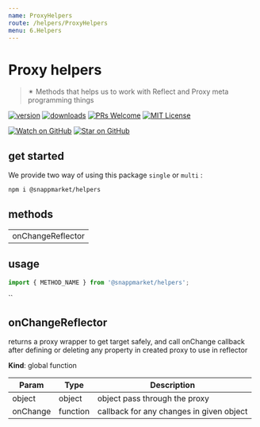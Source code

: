 ```yaml
---
name: ProxyHelpers
route: /helpers/ProxyHelpers
menu: 6.Helpers
---
```



# Proxy helpers
> ✴ Methods that helps us to work with Reflect and Proxy meta programming things

[![version](https://img.shields.io/npm/v/@snappmarket/helpers.svg?style=flat-square)](https://www.npmjs.com/package/@snappmarket/helpers)
[![downloads](https://img.shields.io/npm/dm/@snappmarket/helpers.svg?style=flat-square)](https://www.npmtrends.com/@snappmarket/helpers)
[![PRs Welcome](https://img.shields.io/badge/PRs-welcome-brightgreen.svg?style=flat-square)](http://makeapullrequest.com)
[![MIT License](https://img.shields.io/npm/l/@snappmarket/helpers.svg?style=flat-square)](https://github.com/snappmarket/frontend-toolbox/blob/develop/packages/ui/index.mdx)

[![Watch on GitHub](https://img.shields.io/github/watchers/snappmarket/frontend-toolbox.svg?style=social)](https://github.com/snappmarket/frontend-toolbox/watchers)
[![Star on GitHub](https://img.shields.io/github/stars/snappmarket/frontend-toolbox.svg?style=social)](https://github.com/snappmarket/frontend-toolbox/stargazers)

## get started
We provide two way of using this package `single` or `multi` :
```bash
npm i @snappmarket/helpers
```

## methods
|        |
| ------ |
| onChangeReflector                                                 |

## usage
```javascript
import { METHOD_NAME } from '@snappmarket/helpers';
```
``

<a name="onChangeReflector"></a>

## onChangeReflector
returns a proxy wrapper to get target safely,
and call onChange callback after defining or deleting any property in created proxy to use in reflector

**Kind**: global function

| Param | Type | Description |
| --- | --- | --- |
| object | object | object pass through the proxy |
| onChange | function | callback for any changes in given object |

